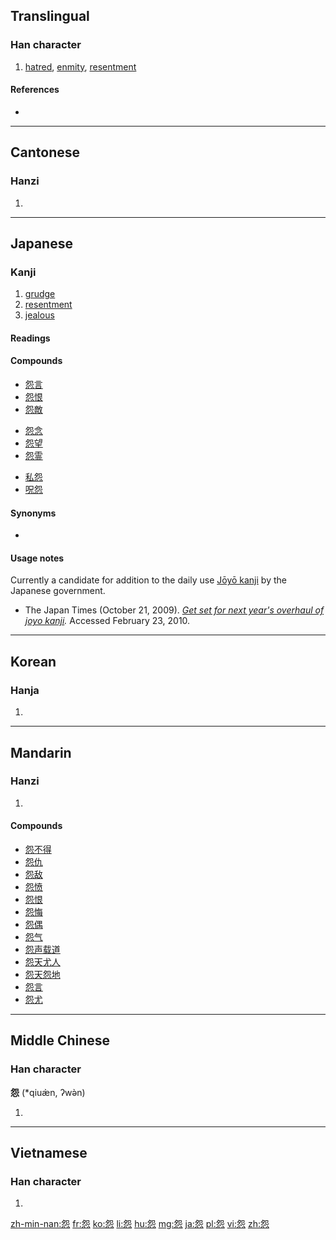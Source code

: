 ==Translingual==

===Han character===
{{Han char|rn=61|rad=心|as=05|sn=9|four=2733<sub>1</sub>|canj=弓山心 (NUP)|ids=⿱[[夗]][[心]]}}

# [[hatred]], [[enmity]], [[resentment]]

====References====
* {{Han ref|kx=0382.010|dkj=10479|dj=0711.010|hdz=42281.070|uh=6028|ud=24616|bh=ABE8|bd=44008}}

----

==Cantonese==

===Hanzi===
{{yue-hanzi|jyut=[[jyun3]]|y=yun3}}

# {{defn|lang=yue|sort=心05}}

----

==Japanese==

===Kanji===
{{ja-kanji|grade=9|rs=心05}}

# [[grudge]]
# [[resentment]]
# [[jealous]]

====Readings====
{{ja-readings
|on=[[えん]] (en), [[うん]] (un)
|goon=[[おん]] (on)
|kun=[[うらむ|うら-む]] ([[怨む]], [[uramu|ura-mu]]), [[うらみ|うら-み]] ([[怨み]], urami), [[うらめしい|うら-めしい]] ([[怨めしい]], ura-meshii)
}}

====Compounds====
{{der-top3|Compounds}}
* [[怨言]]
* [[怨恨]]
* [[怨敵]]
{{der-mid3}}
* [[怨念]]
* [[怨望]]
* [[怨霊]]
{{der-mid3}}
* [[私怨]]
* [[呪怨]]
{{bottom}}

====Synonyms====
* {{l|ja|恨}}

====Usage notes====
Currently a candidate for addition to the daily use [[w:Jōyō kanji|Jōyō kanji]] by the Japanese government.
* The Japan Times (October 21, 2009). ''[http://www.kanjiclinic.com/kc99final.htm Get set for next year's overhaul of joyo kanji].'' Accessed February 23, 2010.

----

==Korean==

===Hanja===
{{ko-hanja|hangeul=[[원]]|eumhun=|rv=won|mr=wŏn|y=wen}}

# {{defn|lang=ko|sort=心05}}

----

==Mandarin==

===Hanzi===
{{cmn-hanzi|pin=[[yuàn]] ([[yuan4]])|wg=yüan<sup>4</sup>}}

# {{defn|lang=cmn|sort=心05}}

====Compounds====
* [[怨不得]]
* [[怨仇]]
* [[怨敌]]
* [[怨愤]]
* [[怨恨]]
* [[怨悔]]
* [[怨偶]]
* [[怨气]]
* [[怨声载道]]
* [[怨天尤人]]
* [[怨天怨地]]
* [[怨言]]
* [[怨尤]]

----

==Middle Chinese==

===Han character===
'''怨''' (*qiuæ̀n, ʔwǝ̀n)<!--asterisk indicates that this is a reconstructed pronunciation-->

# {{defn|lang=ltc|sort=心05}}

----

==Vietnamese==

===Han character===
{{vi-hantu|[[oán]]|rs=心05}}

# {{defn|lang=vi|sort=心05}}

[[zh-min-nan:怨]]
[[fr:怨]]
[[ko:怨]]
[[li:怨]]
[[hu:怨]]
[[mg:怨]]
[[ja:怨]]
[[pl:怨]]
[[vi:怨]]
[[zh:怨]]